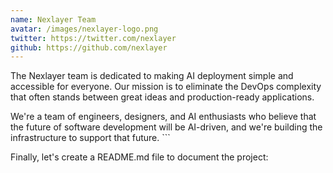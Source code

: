 ```yaml
---
name: Nexlayer Team
avatar: /images/nexlayer-logo.png
twitter: https://twitter.com/nexlayer
github: https://github.com/nexlayer
---
```


The Nexlayer team is dedicated to making AI deployment simple and accessible for everyone. Our mission is to eliminate the DevOps complexity that often stands between great ideas and production-ready applications.

We're a team of engineers, designers, and AI enthusiasts who believe that the future of software development will be AI-driven, and we're building the infrastructure to support that future.
\`\`\`

Finally, let's create a README.md file to document the project:
